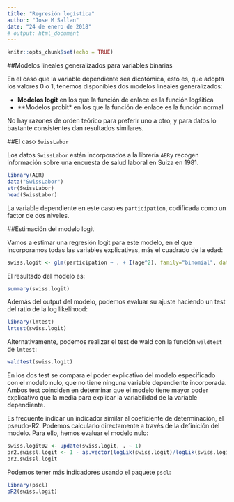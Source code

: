 ```yaml
---
title: "Regresión logística"
author: "Jose M Sallan"
date: "24 de enero de 2018"
# output: html_document
---
```


```r
knitr::opts_chunk$set(echo = TRUE)
```

##Modelos lineales generalizados para variables binarias

En el caso que la variable dependiente sea dicotómica, esto es, que adopta los valores 0 o 1, tenemos disponibles dos modelos lineales generalizados:

* **Modelos logit** en los que la función de enlace es la función logśitica
* **Modelos probit* en los que la función de enlace es la función normal

No hay razones de orden teórico para preferir uno a otro, y para datos lo bastante consistentes dan resultados similares.

##El caso `SwissLabor`

Los datos `SwissLabor` están incorporados a la librería `AER`y recogen información sobre una encuesta de salud laboral en Suiza en 1981.

```r
library(AER)
data("SwissLabor")
str(SwissLabor)
head(SwissLabor)
```

La variable dependiente en este caso es `participation`, codificada como un factor de dos niveles.

##Estimación del modelo logit

Vamos a estimar una regresión logit para este modelo, en el que incorporamos todas las variables explicativas, más el cuadrado de la edad:

```r
swiss.logit <- glm(participation ~ . + I(age^2), family="binomial", data=SwissLabor)
```

El resultado del modelo es:

```r
summary(swiss.logit)
```

Además del output del modelo, podemos evaluar su ajuste haciendo un test del ratio de la log likelihood:

```r
library(lmtest)
lrtest(swiss.logit)
```

Alternativamente, podemos realizar el test de wald con la función `waldtest` de `lmtest`:

```r
waldtest(swiss.logit)
```

En los dos test se compara el poder explicativo del modelo especificado con el modelo nulo, que no tiene ninguna variable dependiente incorporada. Ambos test coinciden en determinar que el modelo tiene mayor poder explicativo que la media para explicar la variabilidad de la variable dependiente.

Es frecuente indicar un indicador similar al coeficiente de determinación, el pseudo-R2. Podemos calcularlo directamente a través de la definición del modelo. Para ello, hemos evaluar el modelo nulo:

```r
swiss.logit02 <- update(swiss.logit, . ~ 1)
pr2.swissl.logit <- 1 - as.vector(logLik(swiss.logit)/logLik(swiss.logit02))
pr2.swissl.logit
```

Podemos tener más indicadores usando el paquete `pscl`:

```r
library(pscl)
pR2(swiss.logit)
```

